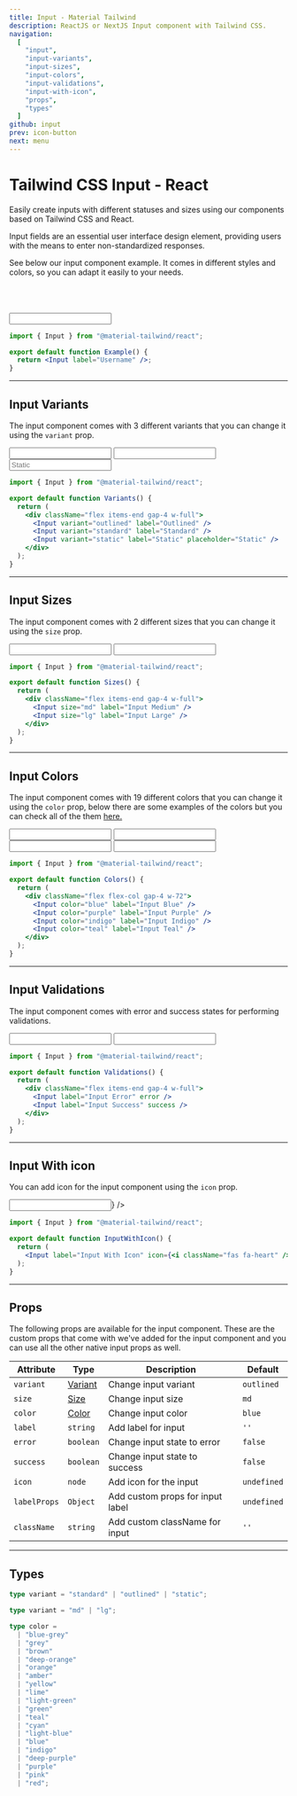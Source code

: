 ```yaml
---
title: Input - Material Tailwind
description: ReactJS or NextJS Input component with Tailwind CSS.
navigation:
  [
    "input",
    "input-variants",
    "input-sizes",
    "input-colors",
    "input-validations",
    "input-with-icon",
    "props",
    "types"
  ]
github: input
prev: icon-button
next: menu
---
```


# Tailwind CSS Input - React

Easily create inputs with different statuses and sizes using our components based on Tailwind CSS and React.

Input fields are an essential user interface design element, providing users with the means to enter non-standardized responses.

See below our input component example. It comes in different styles and colors, so you can adapt it easily to your needs.

<br />
<br />
<br />

<ComponentCard id="input">
  <div className="w-72">
    <Input label="Username" />
  </div>
</ComponentCard>

```jsx showLineNumbers {1, 4}
import { Input } from "@material-tailwind/react";

export default function Example() {
  return <Input label="Username" />;
}
```

---

## Input Variants

The input component comes with 3 different variants that you can change it using the <Code>variant</Code> prop.

<ComponentCard id="input-variants">
  <div className="flex items-end gap-4 w-full">
    <Input variant="outlined" label="Outlined" />
    <Input variant="standard" label="Standard" />
    <Input variant="static" label="Static" placeholder="Static" />
  </div>
</ComponentCard>

```jsx showLineNumbers {6-8}
import { Input } from "@material-tailwind/react";

export default function Variants() {
  return (
    <div className="flex items-end gap-4 w-full">
      <Input variant="outlined" label="Outlined" />
      <Input variant="standard" label="Standard" />
      <Input variant="static" label="Static" placeholder="Static" />
    </div>
  );
}
```

---

## Input Sizes

The input component comes with 2 different sizes that you can change it using the <Code>size</Code> prop.

<ComponentCard id="input-sizes">
  <div className="flex items-end gap-4 w-full">
    <Input size="md" label="Input Medium" />
    <Input size="lg" label="Input Large" />
  </div>
</ComponentCard>

```jsx showLineNumbers {6-7}
import { Input } from "@material-tailwind/react";

export default function Sizes() {
  return (
    <div className="flex items-end gap-4 w-full">
      <Input size="md" label="Input Medium" />
      <Input size="lg" label="Input Large" />
    </div>
  );
}
```

---

## Input Colors

The input component comes with 19 different colors that you can change it using the <Code>color</Code> prop, below there are some examples of the colors but you can check all of the them [here.](#props)

<ComponentCard id="input-colors">
  <div className="flex flex-col gap-4 w-72">
    <Input color="blue" label="Input Blue" />
    <Input color="purple" label="Input Purple" />
    <Input color="indigo" label="Input Indigo" />
    <Input color="teal" label="Input Teal" />
  </div>
</ComponentCard>

```jsx showLineNumbers {6-9}
import { Input } from "@material-tailwind/react";

export default function Colors() {
  return (
    <div className="flex flex-col gap-4 w-72">
      <Input color="blue" label="Input Blue" />
      <Input color="purple" label="Input Purple" />
      <Input color="indigo" label="Input Indigo" />
      <Input color="teal" label="Input Teal" />
    </div>
  );
}
```

---

## Input Validations

The input component comes with error and success states for performing validations.

<ComponentCard id="input-validations">
  <div className="flex items-end gap-4 w-full">
    <Input label="Input Error" error />
    <Input label="Input Success" success />
  </div>
</ComponentCard>

```jsx showLineNumbers {6-7}
import { Input } from "@material-tailwind/react";

export default function Validations() {
  return (
    <div className="flex items-end gap-4 w-full">
      <Input label="Input Error" error />
      <Input label="Input Success" success />
    </div>
  );
}
```

---

## Input With icon

You can add icon for the input component using the <Code>icon</Code> prop.

<ComponentCard id="input-with-icon">
  <div className="w-72">
    <Input label="Input With Icon" icon={<i className="fas fa-heart" />} />
  </div>
</ComponentCard>

```jsx showLineNumbers {1, 4}
import { Input } from "@material-tailwind/react";

export default function InputWithIcon() {
  return (
    <Input label="Input With Icon" icon={<i className="fas fa-heart" />} />
  );
}
```

---

## Props

<span id="props" className="scroll-mt-48" />
The following props are available for the input component. These are the custom props
that come with we've added for the input component and you can use all the other
native input props as well.

| Attribute    | Type                       | Description                      | Default                      |
| ------------ | -------------------------- | -------------------------------- | ---------------------------- |
| `variant`    | [Variant](#types)          | Change input variant             | <Code small>outlined</Code>  |
| `size`       | [Size](#types)             | Change input size                | <Code small>md</Code>        |
| `color`      | [Color](#types)            | Change input color               | <Code small>blue</Code>      |
| `label`      | <Code small>string</Code>  | Add label for input              | `''`                         |
| `error`      | <Code small>boolean</Code> | Change input state to error      | <Code small>false</Code>     |
| `success`    | <Code small>boolean</Code> | Change input state to success    | <Code small>false</Code>     |
| `icon`       | <Code small>node</Code>    | Add icon for the input           | <Code small>undefined</Code> |
| `labelProps` | <Code small>Object</Code>  | Add custom props for input label | <Code small>undefined</Code> |
| `className`  | <Code small>string</Code>  | Add custom className for input   | `''`                         |

---

## Types

<span id="types" className="scroll-mt-48" />

```ts
type variant = "standard" | "outlined" | "static";
```

```ts
type variant = "md" | "lg";
```

```ts
type color =
  | "blue-grey"
  | "grey"
  | "brown"
  | "deep-orange"
  | "orange"
  | "amber"
  | "yellow"
  | "lime"
  | "light-green"
  | "green"
  | "teal"
  | "cyan"
  | "light-blue"
  | "blue"
  | "indigo"
  | "deep-purple"
  | "purple"
  | "pink"
  | "red";
```
